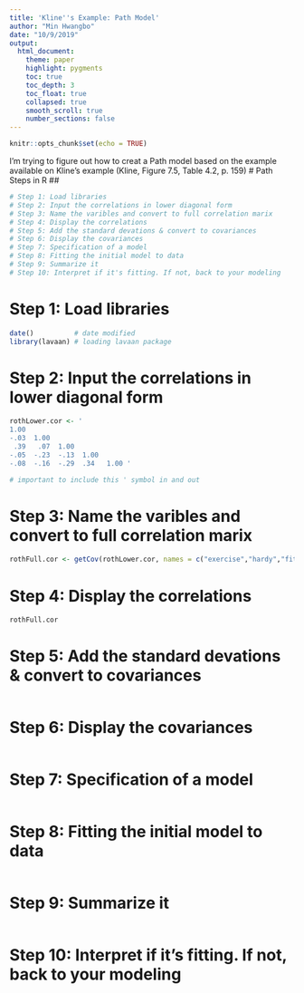 ```yaml
---
title: 'Kline''s Example: Path Model'
author: "Min Hwangbo"
date: "10/9/2019"
output: 
  html_document:
    theme: paper
    highlight: pygments
    toc: true
    toc_depth: 3
    toc_float: true
    collapsed: true
    smooth_scroll: true
    number_sections: false
---
```


```r
knitr::opts_chunk$set(echo = TRUE)
```

I'm trying to figure out how to creat a Path model based on the example available on Kline's example (Kline, Figure 7.5, Table 4.2, p. 159)
# Path Steps in R ##
```r
# Step 1: Load libraries
# Step 2: Input the correlations in lower diagonal form
# Step 3: Name the varibles and convert to full correlation marix
# Step 4: Display the correlations
# Step 5: Add the standard devations & convert to covariances 
# Step 6: Display the covariances
# Step 7: Specification of a model
# Step 8: Fitting the initial model to data
# Step 9: Summarize it
# Step 10: Interpret if it's fitting. If not, back to your modeling
```

# Step 1: Load libraries
```r
date()          # date modified
library(lavaan) # loading lavaan package
```

# Step 2: Input the correlations in lower diagonal form
```r
rothLower.cor <- ' 
1.00
-.03  1.00  
 .39   .07  1.00
-.05  -.23  -.13  1.00
-.08  -.16  -.29  .34   1.00 '

# important to include this ' symbol in and out
```

# Step 3: Name the varibles and convert to full correlation marix
```r
rothFull.cor <- getCov(rothLower.cor, names = c("exercise","hardy","fitness","stress","illness"))
```

# Step 4: Display the correlations
```r
rothFull.cor
```

# Step 5: Add the standard devations & convert to covariances 
```r
```

# Step 6: Display the covariances
```r
```

# Step 7: Specification of a model
```r
```

# Step 8: Fitting the initial model to data
```r
```

# Step 9: Summarize it
```r
```

# Step 10: Interpret if it's fitting. If not, back to your modeling
```r
```

